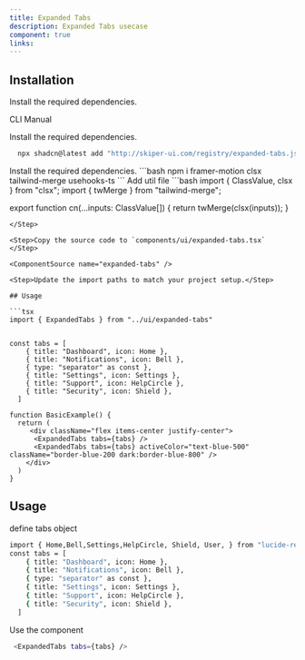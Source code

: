 ```yaml
---
title: Expanded Tabs
description: Expanded Tabs usecase
component: true
links:
---
```


<ComponentPreview
  name="expanded-tabs-demo"
  className="[&_.preview>[data-orientation=vertical]]:sm:max-w-[70%]"
  description="All variations"
/>

## Installation

Install the required dependencies.

<Tabs defaultValue="cli">

<TabsList>
  <TabsTrigger value="cli"  >CLI</TabsTrigger>
  <TabsTrigger value="manual" >Manual</TabsTrigger>
</TabsList>

<TabsContent value="cli">

<Steps>

<Step>

Install the required dependencies.

```bash
  npx shadcn@latest add "http://skiper-ui.com/registry/expanded-tabs.json"
```

</Step>


</Steps>

</TabsContent>

<TabsContent value="manual">

<Steps>

<Step>
Install the required dependencies.
```bash
  npm i framer-motion clsx tailwind-merge usehooks-ts
```
</Step>
<Step>
Add util file
```bash
import { ClassValue, clsx } from "clsx";
import { twMerge } from "tailwind-merge";
 
export function cn(...inputs: ClassValue[]) {
  return twMerge(clsx(inputs));
}
```
</Step>

<Step>Copy the source code to `components/ui/expanded-tabs.tsx` </Step>

<ComponentSource name="expanded-tabs" />

<Step>Update the import paths to match your project setup.</Step>

## Usage

```tsx
import { ExpandedTabs } from "../ui/expanded-tabs"
```
```tsx

const tabs = [
    { title: "Dashboard", icon: Home },
    { title: "Notifications", icon: Bell },
    { type: "separator" as const },
    { title: "Settings", icon: Settings },
    { title: "Support", icon: HelpCircle },
    { title: "Security", icon: Shield },
  ]
```

```tsx
function BasicExample() {
  return (
     <div className="flex items-center justify-center">
      <ExpandedTabs tabs={tabs} />
      <ExpandedTabs tabs={tabs} activeColor="text-blue-500" className="border-blue-200 dark:border-blue-800" />
    </div>
  )
}
```

</Steps>

</TabsContent>

</Tabs>

## Usage 
define tabs object
```bash
import { Home,Bell,Settings,HelpCircle, Shield, User, } from "lucide-react"
const tabs = [
    { title: "Dashboard", icon: Home },
    { title: "Notifications", icon: Bell },
    { type: "separator" as const },
    { title: "Settings", icon: Settings },
    { title: "Support", icon: HelpCircle },
    { title: "Security", icon: Shield },
  ]
```

Use the component
```bash
 <ExpandedTabs tabs={tabs} />
```

